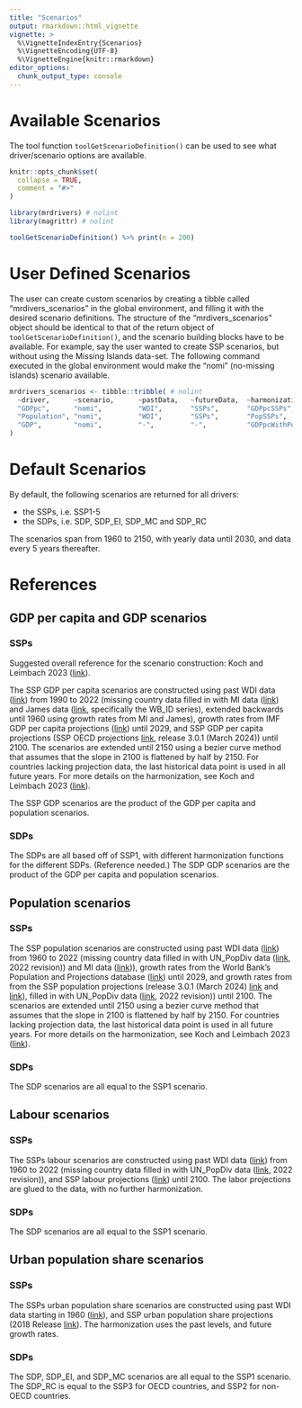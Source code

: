 ```yaml
---
title: "Scenarios"
output: rmarkdown::html_vignette
vignette: >
  %\VignetteIndexEntry{Scenarios}
  %\VignetteEncoding{UTF-8}
  %\VignetteEngine{knitr::rmarkdown}
editor_options: 
  chunk_output_type: console
---
```


# Available Scenarios

The tool function `toolGetScenarioDefinition()` can be used to see what driver/scenario options are available.

```r
knitr::opts_chunk$set(
  collapse = TRUE,
  comment = "#>"
)
```

```r
library(mrdrivers) # nolint
library(magrittr) # nolint
```

```r
toolGetScenarioDefinition() %>% print(n = 200)
```

# User Defined Scenarios

The user can create custom scenarios by creating a tibble called "mrdivers_scenarios" in the global environment, and filling it with the desired scenario definitions. The structure of the "mrdivers_scenarios" object should be identical to that of the return object of `toolGetScenarioDefinition()`, and the scenario building blocks have to be available. For example, say the user wanted to create SSP scenarios, but without using the Missing Islands data-set. The following command executed in the global environment would make the "nomi" (no-missing islands) scenario available.

```r
mrdrivers_scenarios <- tibble::tribble( # nolint
  ~driver,      ~scenario,      ~pastData,   ~futureData,  ~harmonization,
  "GDPpc",      "nomi",         "WDI",       "SSPs",       "GDPpcSSPs",
  "Population", "nomi",         "WDI",       "SSPs",       "PopSSPs",
  "GDP",        "nomi",         "-",         "-",          "GDPpcWithPop"
)
```


# Default Scenarios

By default, the following scenarios are returned for all drivers:

-   the SSPs, i.e. SSP1-5
-   the SDPs, i.e. SDP, SDP_EI, SDP_MC and SDP_RC

The scenarios span from 1960 to 2150, with yearly data until 2030, and data every 5 years thereafter.

# References

## GDP per capita and GDP scenarios

### SSPs

Suggested overall reference for the scenario construction: Koch and Leimbach 2023 ([link](https://doi.org/10.1016/j.ecolecon.2023.107751)).

The SSP GDP per capita scenarios are constructed using past WDI data ([link](https://databank.worldbank.org/source/world-development-indicators)) from 1990 to 2022 (missing country data filled in with MI data ([link](https://doi.org/10.5281/zenodo.4421504)) and James data ([link](https://pophealthmetrics.biomedcentral.com/articles/10.1186/1478-7954-10-12), specifically the WB_ID series), extended backwards until 1960 using growth rates from MI and James), growth rates from IMF GDP per capita projections ([link](https://www.imf.org/-/media/Files/Publications/WEO/WEO-Database/2022/WEOOct2022all.ashx)) until 2029, and SSP GDP per capita projections (SSP OECD projections [link](https://data.ece.iiasa.ac.at/ssp/#/about), release 3.0.1 (March 2024)) until 2100. The scenarios are extended until 2150 using a bezier curve method that assumes that the slope in 2100 is flattened by half by 2150. For countries lacking projection data, the last historical data point is used in all future years. For more details on the harmonization, see Koch and Leimbach 2023 ([link](https://doi.org/10.1016/j.ecolecon.2023.107751)). 

The SSP GDP scenarios are the product of the GDP per capita and population scenarios.

### SDPs

The SDPs are all based off of SSP1, with different harmonization functions for the different SDPs. (Reference needed.) The SDP GDP scenarios are the product of the GDP per capita and population scenarios.

## Population scenarios

### SSPs

The SSP population scenarios are constructed using past WDI data ([link](https://databank.worldbank.org/source/world-development-indicators)) from 1960 to 2022 (missing country data filled in with UN_PopDiv data ([link](https://population.un.org/wpp/), 2022 revision)) and MI data ([link](https://doi.org/10.5281/zenodo.4421504))), growth rates from the World Bank's Population and Projections database ([link](https://databank.worldbank.org/source/population-estimates-and-projections#)) until 2029, and growth rates from from the SSP population projections (release 3.0.1 (March 2024) [link](https://data.ece.iiasa.ac.at/ssp/#/about) and [link](https://doi.org/10.5281/zenodo.10618931)), filled in with UN_PopDiv data ([link](https://population.un.org/wpp/), 2022 revision)) until 2100. The scenarios are extended until 2150 using a bezier curve method that assumes that the slope in 2100 is flattened by half by 2150. For countries lacking projection data, the last historical data point is used in all future years. For more details on the harmonization, see Koch and Leimbach 2023 ([link](https://doi.org/10.1016/j.ecolecon.2023.107751)).

### SDPs

The SDP scenarios are all equal to the SSP1 scenario.

## Labour scenarios

### SSPs

The SSPs labour scenarios are constructed using past WDI data ([link](https://databank.worldbank.org/source/world-development-indicators)) from 1960 to 2022 (missing country data filled in with UN_PopDiv data ([link](https://population.un.org/wpp/), 2022 revision)), and SSP labour projections ([link](https://doi.org/10.5281/zenodo.10618931)) until 2100. The labor projections are glued to the data, with no further harmonization.

### SDPs

The SDP scenarios are all equal to the SSP1 scenario.

## Urban population share scenarios

### SSPs

The SSPs urban population share scenarios are constructed using past WDI data starting in 1960 ([link](https://databank.worldbank.org/source/world-development-indicators)), and SSP urban population share projections (2018 Release [link](https://data.ece.iiasa.ac.at/ssp/#/about)). The harmonization uses the past levels, and future growth rates.

### SDPs

The SDP, SDP_EI, and SDP_MC  scenarios are all equal to the SSP1 scenario. The SDP_RC is equal to the SSP3 for OECD countries, and SSP2 for non-OECD countries.
